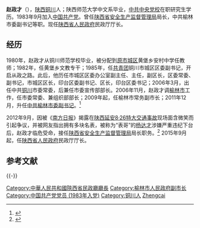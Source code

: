 '''赵政才'''（{{bd|1959年|8月||catIdx=Zhao赵}}），[[陕西|陕西]][[铜川|铜川]]人；陕西师范大学中文系毕业，[[中共中央党校|中共中央党校]]在职研究生学历。1983年9月加入[[中国共产党|中国共产党]]。曾任[[陕西省人民政府|陕西省安全生产监督管理局]]局长，中共榆林市委副书记等职。现任[[陕西省人民政府|陕西省人民政府]]民政厅厅长。

==经历==
1980年，赵政才从铜川师范学校毕业，被分配到[[王益区|原市城区]]黄堡乡安村中学任教师；1982年，任黄堡乡文教专干；1985年，任[[中國共產主義青年團|共青团]]铜川市城区区委副书记，开启从政之路。此后，他历任市城区区委办公室副主任、主任，副区长，区委常委、副书记，市城区区长，印台区委副书记、区长，印台区委书记；2006年3月，出任中共[[铜川|铜川]]市委常委，后兼任市委宣传部部长。2006年11月，赵政才调[[榆林市|榆林市]]工作，任市委常委、兼组织部部长；2009年起，任榆林市常务副市长；2011年12月，升任[[中共|中共]][[榆林|榆林]][[市委书记|市委副书记]]。<ref>{{Cite web |url=http://district.ce.cn/newarea/sddy/201509/30/t20150930_6618297.shtml |title=赵政才任陕西省民政厅厅长 郭伯权不再担任 |access-date=2015-11-28 |archive-date=2019-08-05 |archive-url=https://web.archive.org/web/20190805093438/http://district.ce.cn/newarea/sddy/201509/30/t20150930_6618297.shtml |dead-url=no }}</ref>
 
2012年9月，因被《[[南方日报|南方日报]]》揭露在[[陕西延安8·26特大交通事故|陕西延安8·26特大交通事故]]现场面含微笑而引起争议，并被网友指出拥有多块名表，被称为“表哥”的[[杨达才|杨达才]]涉嫌严重违纪下台后，赵政才临危受命，接任[[陕西省人民政府|陕西省安全生产监督管理局]]局长职务。<ref>{{Cite web |url=http://www.thepaper.cn/newsDetail_forward_1380337 |title=陕西省民政厅长郭伯权继任人选确定，曾补位“表哥”杨达才 |access-date=2015-11-28 |archive-date=2017-11-04 |archive-url=https://web.archive.org/web/20171104053540/http://www.thepaper.cn/newsDetail_forward_1380337 |dead-url=no }}</ref> 2015年9月起，任[[陕西省人民政府|陕西省人民政府]]民政厅厅长。

==参考文献==
{{Reflist}}

{{-}}
{{start box}}
{{s-gov|prc}}
{{s-before|[[郭伯权|郭伯权]]}}
{{s-title|[[陕西省民政厅|陕西省民政厅]]厅长|2015年9月－2018年3月}}
{{s-after|[[郭社荣|郭社荣]]}}
{{end box}}

{{DEFAULTSORT:Zhao赵}}
[[Category:中華人民共和國陝西省民政廳廳長|Category:中華人民共和國陝西省民政廳廳長]]
[[Category:榆林市人民政府副市长|Category:榆林市人民政府副市长]]
[[Category:中国共产党党员_(1983年入党)|Category:中国共产党党员 (1983年入党)]]
[[Category:铜川人|Category:铜川人]]
[[Category:赵姓|Zhengcai]]
